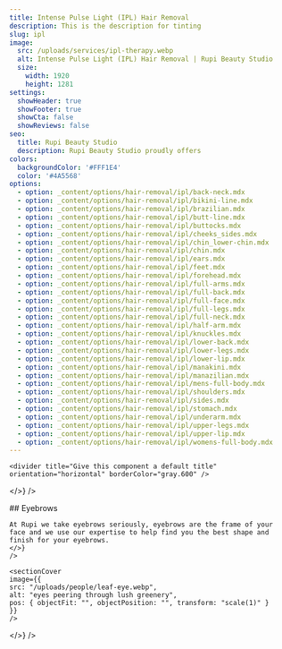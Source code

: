 ```yaml
---
title: Intense Pulse Light (IPL) Hair Removal
description: This is the description for tinting
slug: ipl
image:
  src: /uploads/services/ipl-therapy.webp
  alt: Intense Pulse Light (IPL) Hair Removal | Rupi Beauty Studio
  size:
    width: 1920
    height: 1281
settings:
  showHeader: true
  showFooter: true
  showCta: false
  showReviews: false
seo:
  title: Rupi Beauty Studio
  description: Rupi Beauty Studio proudly offers
colors:
  backgroundColor: '#FFF1E4'
  color: '#4A5568'
options:
  - option: _content/options/hair-removal/ipl/back-neck.mdx
  - option: _content/options/hair-removal/ipl/bikini-line.mdx
  - option: _content/options/hair-removal/ipl/brazilian.mdx
  - option: _content/options/hair-removal/ipl/butt-line.mdx
  - option: _content/options/hair-removal/ipl/buttocks.mdx
  - option: _content/options/hair-removal/ipl/cheeks_sides.mdx
  - option: _content/options/hair-removal/ipl/chin_lower-chin.mdx
  - option: _content/options/hair-removal/ipl/chin.mdx
  - option: _content/options/hair-removal/ipl/ears.mdx
  - option: _content/options/hair-removal/ipl/feet.mdx
  - option: _content/options/hair-removal/ipl/forehead.mdx
  - option: _content/options/hair-removal/ipl/full-arms.mdx
  - option: _content/options/hair-removal/ipl/full-back.mdx
  - option: _content/options/hair-removal/ipl/full-face.mdx
  - option: _content/options/hair-removal/ipl/full-legs.mdx
  - option: _content/options/hair-removal/ipl/full-neck.mdx
  - option: _content/options/hair-removal/ipl/half-arm.mdx
  - option: _content/options/hair-removal/ipl/knuckles.mdx
  - option: _content/options/hair-removal/ipl/lower-back.mdx
  - option: _content/options/hair-removal/ipl/lower-legs.mdx
  - option: _content/options/hair-removal/ipl/lower-lip.mdx
  - option: _content/options/hair-removal/ipl/manakini.mdx
  - option: _content/options/hair-removal/ipl/manazilian.mdx
  - option: _content/options/hair-removal/ipl/mens-full-body.mdx
  - option: _content/options/hair-removal/ipl/shoulders.mdx
  - option: _content/options/hair-removal/ipl/sides.mdx
  - option: _content/options/hair-removal/ipl/stomach.mdx
  - option: _content/options/hair-removal/ipl/underarm.mdx
  - option: _content/options/hair-removal/ipl/upper-legs.mdx
  - option: _content/options/hair-removal/ipl/upper-lip.mdx
  - option: _content/options/hair-removal/ipl/womens-full-body.mdx
---
```


<section
  title="Rupi Logo"
  settings={{
    width: "full",
    backgroundColor: "#FFF1E4",
    color: "#4A5568",
    contained: true,
    centerContent: true
  }}
  body={<>
    <logo title="Rupi Beauty Studio Logo" />

    <divider title="Give this component a default title" orientation="horizontal" borderColor="gray.600" />
  </>}
/>

<section
  title="Eyebrow Details"
  settings={{
    width: "4xl",
    color: "gray.700",
    bg: "bg",
    spacing: { px: "12", py: "12", mx: "auto", my: "24" },
    decorative: {
      border: "2px",
      borderColor: "gray.500",
      rounded: "lg",
      shadow: "xl"
    },
    typography: {
      fontFamily: "body",
      fontSize: "4xl",
      fontWeight: "normal",
      lineHeight: "taller",
      letterSpacing: "normal",
      textAlign: "left",
      textDecoration: "none",
      textOverflow: "clip",
      textTransform: "none"
    },
    maxW: "",
    backgroundColor: "",
    contained: false,
    centerContent: true,
    flex: { direction: "column-reverse", justify: "center", align: "center" }
  }}
  body={<>
    <box
    title="Content"
    settings={{
    box: {
    display: "block",
    position: "static",
    top: "auto",
    right: "auto",
    bottom: "auto",
    left: "auto",
    overflow: "visible",
    visibility: "",
    opacity: "1",
    zIndex: "auto"
    },
    spacing: { px: 6, py: 12, mx: 0, my: 0 },
    decorative: {
    border: "none",
    borderColor: "transparent",
    rounded: 0,
    shadow: "none"
    },
    typography: {
    fontFamily: "body",
    fontSize: "base",
    fontWeight: "normal",
    lineHeight: "base",
    letterSpacing: "normal",
    textAlign: "left",
    textDecoration: "none",
    textOverflow: "none",
    textTransform: "none"
    }
    }}
    body={<>
    ## Eyebrows

    At Rupi we take eyebrows seriously, eyebrows are the frame of your face and we use our expertise to help find you the best shape and finish for your eyebrows.
    </>}
    />

    <sectionCover
    image={{
    src: "/uploads/people/leaf-eye.webp",
    alt: "eyes peering through lush greenery",
    pos: { objectFit: "", objectPosition: "", transform: "scale(1)" }
    }}
    />
  </>}
/>
